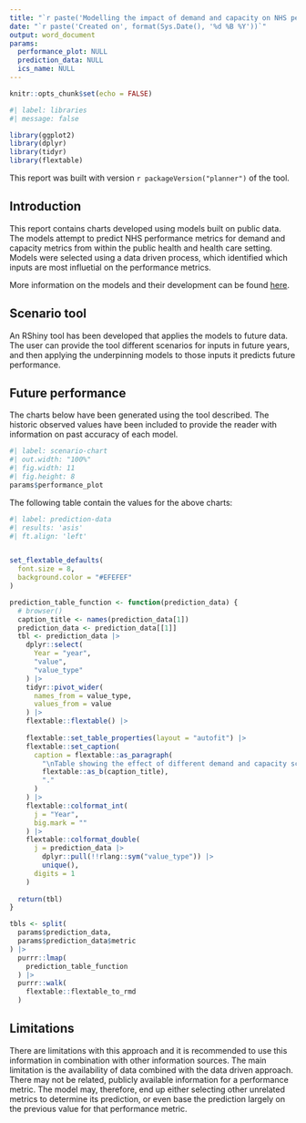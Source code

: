 ```yaml
---
title: "`r paste('Modelling the impact of demand and capacity on NHS performance in', params$ics_name)`"
date: "`r paste('Created on', format(Sys.Date(), '%d %B %Y'))`"
output: word_document
params:
  performance_plot: NULL
  prediction_data: NULL
  ics_name: NULL
---
```



```r
knitr::opts_chunk$set(echo = FALSE)
```


```r
#| label: libraries
#| message: false

library(ggplot2)
library(dplyr)
library(tidyr)
library(flextable)
```


This report was built with version `r packageVersion("planner")` of the tool.

## Introduction

This report contains charts developed using models built on public data. The models attempt to predict NHS performance metrics for demand and capacity metrics from within the public health and health care setting. Models were selected using a data driven process, which identified which inputs are most influetial on the performance metrics.

More information on the models and their development can be found [here](https://nhs-bnssg-analytics.github.io/d_and_c/outputs/01_index.html).

## Scenario tool

An RShiny tool has been developed that applies the models to future data. The user can provide the tool different scenarios for inputs in future years, and then applying the underpinning models to those inputs it predicts future performance. 

## Future performance

The charts below have been generated using the tool described. The historic observed values have been included to provide the reader with information on past accuracy of each model.


```r
#| label: scenario-chart
#| out.width: "100%"
#| fig.width: 11
#| fig.height: 8
params$performance_plot
```

The following table contain the values for the above charts:

```r
#| label: prediction-data
#| results: 'asis'
#| ft.align: 'left'


set_flextable_defaults(
  font.size = 8,
  background.color = "#EFEFEF"
)

prediction_table_function <- function(prediction_data) {
  # browser()
  caption_title <- names(prediction_data[1])
  prediction_data <- prediction_data[[1]]
  tbl <- prediction_data |> 
    dplyr::select(
      Year = "year", 
      "value",
      "value_type"
    ) |> 
    tidyr::pivot_wider(
      names_from = value_type,
      values_from = value
    ) |> 
    flextable::flextable() |>  
    
    flextable::set_table_properties(layout = "autofit") |> 
    flextable::set_caption(
      caption = flextable::as_paragraph(
        "\nTable showing the effect of different demand and capacity scenarios on the ",
        flextable::as_b(caption_title),
        "."
      )
    ) |> 
    flextable::colformat_int(
      j = "Year",
      big.mark = ""
    ) |> 
    flextable::colformat_double(
      j = prediction_data |> 
        dplyr::pull(!!rlang::sym("value_type")) |> 
        unique(),
      digits = 1
    ) 
   
  return(tbl)
}

tbls <- split(
  params$prediction_data,
  params$prediction_data$metric
) |> 
  purrr::lmap(
    prediction_table_function
  ) |> 
  purrr::walk(
    flextable::flextable_to_rmd
  )

```

## Limitations

There are limitations with this approach and it is recommended to use this information in combination with other information sources. The main limitation is the availability of data combined with the data driven approach. There may not be related, publicly available information for a performance metric. The model may, therefore, end up either selecting other unrelated metrics to determine its prediction, or even base the prediction largely on the previous value for that performance metric.


